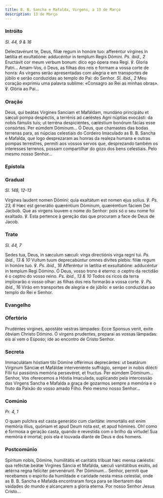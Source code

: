 ```yaml
---
title: B. B. Sancha e Mafalda, Virgens, a 13 de Março
description: 13 de Março
---
```


### Intróito

<em>Sl. 44, 9 & 16</em>

<div class="side-by-side not-content">
  <span>
    Delectavérunt te, Deus, fíliæ regum in honóre tuo: afferéntur vírgines in
    lætítia et exultatióne: adducéntur in templum Regis Dómini.
    <em>Ps. ibid., 2</em>
    Eructávit cor meum verbum bonum: dico ego ópera mea Regi. ℣. Gloria Patri...
    Amam-Vos, ó Deus, as filhas dos reis e formam a vossa corte de honra: As
    virgens serão apresentadas com alegria e em transportes de júbilo e serão
    conduzidas ao templo do Pai: do Senhor. <em>Sl. ibid., 2</em> Meu coração
    exprimiu uma palavra sublime: «Consagro ao Rei as minhas obras». ℣. Glória
    ao Pai...
  </span>
</div>

### Oração

<div class="side-by-side not-content">
  <span>
    Deus, qui beátas Virgines Sanciam et Mafáldam, mundáno principátu et sæculi
    pompa despéctis, a terrénis ad cæléstes Agni núptias evocásti: da nobis
    fámulis tuis; ut terréna despiciéntes, cæléstium bonórum fácias esse
    consórtes. Per eúmdem Dóminum... Ó Deus, que chamastes das bodas terrenas
    para, as núpcias celestiais do Cordeiro Imaculado as B. B. Sancha e Mafalda,
    que logo desprezaram as honras da realeza humana e outras pompas terrestres,
    permiti aos vossos servos que, desprezando também os interesses terrenos,
    possam compartilhar do gozo dos bens celestiais. Pelo mesmo nosso Senhor...
  </span>
</div>

### Epístola


<LinkCard
  href="/missal/comumm/19muitasvirgensmartires#epístola"
  title="Muitas Virgens Mártires"
/>

### Gradual

<em>Sl. 148, 12-13</em>

<div class="side-by-side not-content">
  <span>
    Vírgines laudent nomen Dómini: quia exaltátum est nomen ejus solíus. ℣.
    <em>Ps. 23, 6</em> Hæc est generátio quæréntium Dóminum, quærémtium fáciem Dei
    Jacbob. Que as virgens louvem o nome do Senhor: pois só o seu nome foi exaltado.
    ℣. Esta pertence à gereção das que procuram a face de Deus de Jacob.
  </span>
</div>

### Trato

<em>Sl. 44, 7</em>

<div class="side-by-side not-content">
  <span>
    Sedes tua, Deus, in sæculum sæculi: virga directiónis virga regni tui.
    <em>Ps. ibid., 13 & 10</em> Vultum tuum deprecabúntur omnes divites plebis: filiæ
    regum in honóre tuo. ℣. <em>Ps. ibid., 16</em> Afferéntur in lætítia et exsultatióne:
    adducéntur in templum Regi Dómino. Ó Deus, vosso trono é eterno: o ceptro da
    rectidão é o ceptro do vosso reino. <em>Ps. ibid., 13 & 10</em> Todos os ricos
    da terra implorarão o vosso olhar: as filhas dos reis formarão a vossa corte.
    ℣.
    <em>Ps. ibid., 16</em> Virão em transportes de alegria e de júbilo: e serão
    conduzidas ao templo do Rei e Senhor.
  </span>
</div>

### Evangelho

<LinkCard
  href="/missal/comumm/17virgensmartires1#evangelho"
  title="Virgens Mártires - Missa Loquébar"
/>

### Ofertório

<div class="side-by-side not-content">
  <span>
    Prudéntes virgines, apostáte vestras lámpades: Ecce Sponsus venit, exite
    óbviam Christo Dómino. Ó virgens prudentes, preparai as vossas lâmpadas: eis
    aí vem o Esposo; ide ao encontro de Cristo Senhor.
  </span>
</div>

### Secreta

<div class="side-by-side not-content">
  <span>
    Immaculátam hóstiam tibi Dómine offérimus deprecántes: ut beatárum Virginum
    Sánciæ et Mafáldæ interveniénte suffrágio, semper in nobis dilécti Fílii tui
    passiónis memória persevéret, et fructus. Per eúmdem Dóminum... Senhor, Vos
    oferecemos a Hóstia Imaculada, suplicando pela intercessão das Virgens
    Sancha e Mafalda a graça de gozarmos sempre a memória e o fruto da Paixão do
    vosso amado Filho. Pelo mesmo nosso Senhor...
  </span>
</div>

### Comúnio

<em>Pr. 4, 1</em>

<div class="side-by-side not-content">
  <span>
    O quam pulchra est casta generátio cum claritáte: immortális est enim
    memória illíus, quóniam et apud Deum nota est, et apud hómines. Oh! como é
    formosa a geração casta, quando é revestida com o brilho da virtude! Sua
    memória é imortal; pois ela é louvada diante de Deus e dos homens.
  </span>
</div>

### Postcomúnio

<div class="side-by-side not-content">
  <span>
    Spíritum nobis, Dómine, humilitátis et caritátis tribuat hæc mensa cæléstis:
    qua reféctæ beátæ Virgines Sáncia et Mafálda, sæculi vanitátibus exútis, ad
    ætérna regna felíciter pervenérunt. Per Dóminum... Senhor, permiti que
    recebamos o espírito da humildade e caridade nesta mesa celestial, onde as
    B. B. Sancha e Mafalda encontraram força para se libertarem das vaidades do
    mundo e alcançarem a glória eterna. Por nosso Senhor Jesus Cristo...
  </span>
</div>
